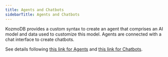```yaml
---
title: Agents and Chatbots
sidebarTitle: Agents and Chatbots
---
```


KozmoDB provides a custom syntax to create an agent that comprises an AI model and data used to customize this model. Agents are connected with a chat interface to create chatbots.

See details following [this link for Agents](/kozmodb_sql/agents/agent) and [this link for Chatbots](/kozmodb_sql/agents/chatbot).
